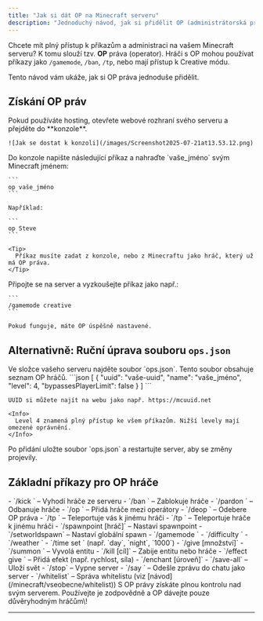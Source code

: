 ```yaml
---
title: "Jak si dát OP na Minecraft serveru"
description: "Jednoduchý návod, jak si přidělit OP (administrátorská práva) na Minecraft serveru pomocí příkazu v konzoli nebo úpravou souboru ops.json."
---
```


Chcete mít plný přístup k příkazům a administraci na vašem Minecraft serveru? K tomu slouží tzv. **OP** práva (operator). Hráči s OP mohou používat příkazy jako `/gamemode`, `/ban`, `/tp`, nebo mají přístup k Creative módu.

Tento návod vám ukáže, jak si OP práva jednoduše přidělit.

## Získání OP práv

<Steps>
  <Step title="Otevřete konzoli serveru">
    Pokud používáte hosting, otevřete webové rozhraní svého serveru a přejděte do **konzole**.

    ![Jak se dostat k konzoli](/images/Screenshot2025-07-21at13.53.12.png)
  </Step>
  <Step title="Zadejte příkaz pro přidání OP">
    Do konzole napište následující příkaz a nahraďte `vaše_jméno` svým Minecraft jménem:

    ```
    op vaše_jméno
    ```

    Například:

    ```
    op Steve
    ```

    <Tip>
      Příkaz musíte zadat z konzole, nebo z Minecraftu jako hráč, který už má OP práva.
    </Tip>
  </Step>
  <Step title="Zkontrolujte, zda máte OP">
    Připojte se na server a vyzkoušejte příkaz jako např.:

    ```
    /gamemode creative
    ```

    Pokud funguje, máte OP úspěšně nastavené.
  </Step>
</Steps>

## Alternativně: Ruční úprava souboru `ops.json`

<Steps>
  <Step title="Najděte soubor `ops.json`">
    Ve složce vašeho serveru najděte soubor `ops.json`. Tento soubor obsahuje seznam OP hráčů.
  </Step>
  <Step title="Přidejte svůj účet ve formátu:">
    ```json
    [
      {
        "uuid": "vaše-uuid",
        "name": "vaše_jméno",
        "level": 4,
        "bypassesPlayerLimit": false
      }
    ]
    ```

    UUID si můžete najít na webu jako např. https://mcuuid.net

    <Info>
      Level 4 znamená plný přístup ke všem příkazům. Nižší levely mají omezené oprávnění.
    </Info>
  </Step>
  <Step title="Uložte změny a restartujte server">
    Po přidání uložte soubor `ops.json` a restartujte server, aby se změny projevily.
  </Step>
</Steps>

## Základní příkazy pro OP hráče

<AccordionGroup>
  <Accordion title="Správa hráčů">
    - `/kick <hráč>` – Vyhodí hráče ze serveru
    - `/ban <hráč>` – Zablokuje hráče
    - `/pardon <hráč>` – Odbanuje hráče
    - `/op <hráč>` – Přidá hráče mezi operátory
    - `/deop <hráč>` – Odebere OP práva
  </Accordion>
  <Accordion title="Teleportace a pozice">
    - `/tp <cílový_hráč>` – Teleportuje vás k jinému hráči
    - `/tp <hráč1> <hráč2>` – Teleportuje hráče k jinému hráči
    - `/spawnpoint [hráč]` – Nastaví spawnpoint
    - `/setworldspawn` – Nastaví globální spawn
  </Accordion>
  <Accordion title="Herní módy a počasí">
    - `/gamemode <survival|creative|adventure|spectator>`
    - `/difficulty <peaceful|easy|normal|hard>`
    - `/weather <clear|rain|thunder>`
    - `/time set <denní_doba>` (např. `day`, `night`, `1000`)
  </Accordion>
  <Accordion title="Příkazy pro správu světa">
    - `/give <hráč> <položka> [množství]`
    - `/summon <mob>` – Vyvolá entitu
    - `/kill [cíl]` – Zabije entitu nebo hráče
    - `/effect give <hráč> <efekt>` – Přidá efekt (např. rychlost, síla)
    - `/enchant <hráč> <kouzlo> [úroveň]`
  </Accordion>
  <Accordion title="Další užitečné příkazy">
    - `/save-all` – Uloží svět
    - `/stop` – Vypne server
    - `/say <zpráva>` – Odešle zprávu do chatu jako server
    - `/whitelist` – Správa whitelistu (viz [návod](/minecraft/vseobecne/whitelist))
  </Accordion>
</AccordionGroup>

<Warning>
  S OP právy získáte plnou kontrolu nad svým serverem. Používejte je zodpovědně a OP dávejte pouze důvěryhodným hráčům\!
</Warning>

---